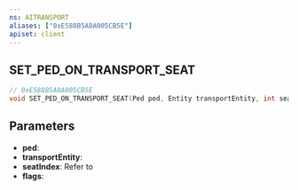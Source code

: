 ```yaml
---
ns: AITRANSPORT
aliases: ["0xE588B5A8A005CB5E"]
apiset: client
---
```

## SET_PED_ON_TRANSPORT_SEAT

```c
// 0xE588B5A8A005CB5E
void SET_PED_ON_TRANSPORT_SEAT(Ped ped, Entity transportEntity, int seatIndex, int flags);
```

## Parameters
* **ped**:
* **transportEntity**:
* **seatIndex**: Refer to <EmbeddedEnum name="eVehicleSeat" />
* **flags**:
